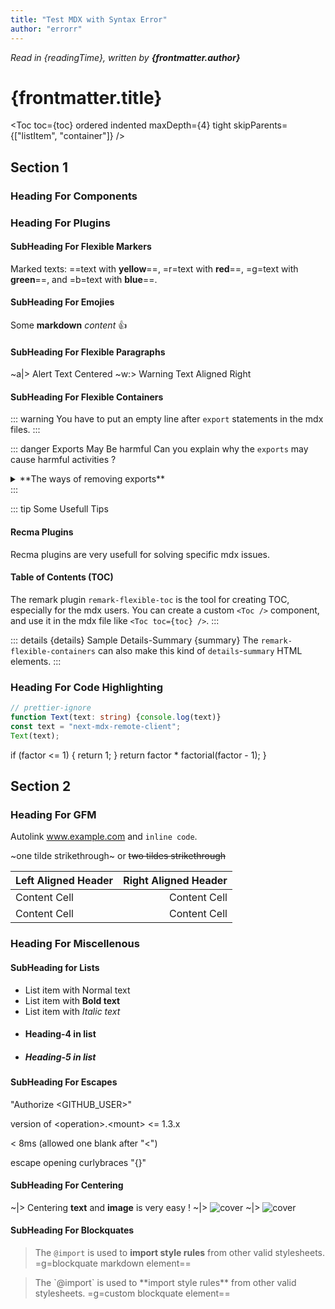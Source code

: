 ```yaml
---
title: "Test MDX with Syntax Error"
author: "errorr"
---
```



_Read in {readingTime}, written by <Link href="#">**{frontmatter.author}**</Link>_

# {frontmatter.title}

<Toc toc={toc} ordered indented maxDepth={4} tight skipParents={["listItem", "container"]} />

## Section 1

### Heading For Components

<Hello name={props.foo} />

<CountButton />

<Bar status={frontmatter.disableImports} />

<Dynamic />

### Heading For Plugins

#### SubHeading For Flexible Markers

Marked texts: ==text with **yellow**==, =r=text with **red**==, =g=text with **green**==, and =b=text with **blue**==.

#### SubHeading For Emojies

Some **markdown** _content_ :+1:

#### SubHeading For Flexible Paragraphs

~a|> Alert Text Centered
~w:> Warning Text Aligned Right

#### SubHeading For Flexible Containers

::: warning 
You have to put an empty line after `export` statements in the mdx files.
:::

::: danger Exports May Be harmful
Can you explain why the `exports` may cause harmful activities ?
<details>
  <summary>**The ways of removing exports**</summary>
  + You can use `disableExports: true` option to remove all `export` statements
  + You can use a custom `recma` plugin to remove all exports other than default,
  but the declarations stay and work in the mdx (needs a recma plugin)
  <p>_What do you think about that?_</p>
</details>
:::

::: tip Some Usefull Tips
#### Recma Plugins
Recma plugins are very usefull for solving specific mdx issues.
#### Table of Contents (TOC)
The remark plugin `remark-flexible-toc` is the tool for creating TOC, especially for the mdx users.
You can create a custom `<Toc />` component, and use it in the mdx file like `<Toc toc={toc} />`.
:::

::: details \{details} Sample Details-Summary \{summary}
The `remark-flexible-containers` can also make this kind of `details`-`summary` HTML elements.
:::

### Heading For Code Highlighting

```typescript:demo.ts showLineNumbers {3}
// prettier-ignore
function Text(text: string) {console.log(text)}
const text = "next-mdx-remote-client";
Text(text);
```

  if (factor <= 1) {
    return 1;
  }
  return factor * factorial(factor - 1);
}

## Section 2

### Heading For GFM

Autolink www.example.com and `inline code`.

~one tilde strikethrough~ or ~~two tildes strikethrough~~

| Left Aligned Header  | Right Aligned Header |
| :------------------- | -------------------: |
| Content Cell         | Content Cell         |
| Content Cell         | Content Cell         |

### Heading For Miscellenous

#### SubHeading for Lists

+ List item with Normal text
+ List item with **Bold text**
+ List item with *Italic text*
+ #### Heading-4 in list
+ ##### Heading-5 in list

#### SubHeading For Escapes

"Authorize <GITHUB_USER>"

version of \<operation>.\<mount> \<= 1.3.x

< 8ms (allowed one blank after "\<")

escape opening curlybraces "\{}"

#### SubHeading For Centering

~|> Centering **text** and **image** is very easy !
~|> <Image src="/images/cover.png" alt="cover" width={180} height={40} />
~|> ![cover](/images/cover.png)

#### SubHeading For Blockquates

> The `@import` is used to **import style rules** from other valid stylesheets.
> <span>=g=blockquate markdown element==</span>

<BlockQuote>
  The `@import` is used to **import style rules** from other valid stylesheets.
  <span>=g=custom blockquate element==</span>
</BlockQuote>
